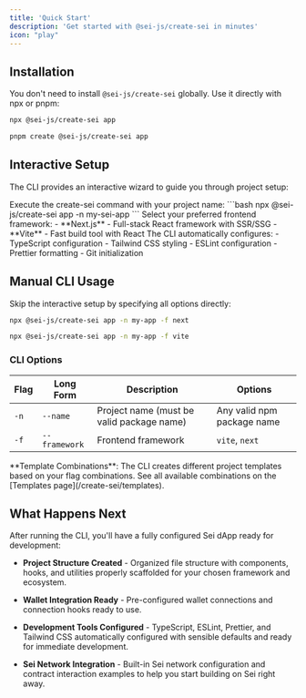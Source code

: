 ```yaml
---
title: 'Quick Start'
description: 'Get started with @sei-js/create-sei in minutes'
icon: "play"
---
```


## Installation

You don't need to install `@sei-js/create-sei` globally. Use it directly with npx or pnpm:

<CodeGroup>

```bash npx
npx @sei-js/create-sei app
```

```bash pnpm
pnpm create @sei-js/create-sei app
```

</CodeGroup>

## Interactive Setup

The CLI provides an interactive wizard to guide you through project setup:

<Steps>
  <Step title="Run the CLI">
    Execute the create-sei command with your project name:
    ```bash
    npx @sei-js/create-sei app -n my-sei-app
    ```
  </Step>
  
  <Step title="Choose Framework">
    Select your preferred frontend framework:
    - **Next.js** - Full-stack React framework with SSR/SSG
    - **Vite** - Fast build tool with React
  </Step>
  
  <Step title="Project Setup">
    The CLI automatically configures:
    - TypeScript configuration
    - Tailwind CSS styling
    - ESLint configuration
    - Prettier formatting
    - Git initialization
  </Step>
</Steps>

## Manual CLI Usage

Skip the interactive setup by specifying all options directly:

<CodeGroup>

```bash Next.js + Wagmi
npx @sei-js/create-sei app -n my-app -f next
```

```bash Vite + Ethers.js
npx @sei-js/create-sei app -n my-app -f vite
```

</CodeGroup>

### CLI Options

| Flag | Long Form | Description | Options |
|------|-----------|-------------|---------|
| `-n` | `--name` | Project name (must be valid package name) | Any valid npm package name |
| `-f` | `--framework` | Frontend framework | `vite`, `next` |

<Info>
**Template Combinations**: The CLI creates different project templates based on your flag combinations. See all available combinations on the [Templates page](/create-sei/templates).
</Info>

## What Happens Next

After running the CLI, you'll have a fully configured Sei dApp ready for development:

- **Project Structure Created** - Organized file structure with components, hooks, and utilities properly scaffolded for your chosen framework and ecosystem.

- **Wallet Integration Ready** - Pre-configured wallet connections and connection hooks ready to use.

- **Development Tools Configured** - TypeScript, ESLint, Prettier, and Tailwind CSS automatically configured with sensible defaults and ready for immediate development.

- **Sei Network Integration** - Built-in Sei network configuration and contract interaction examples to help you start building on Sei right away.